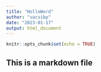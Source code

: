 ```yaml
---
title: "HolloWord"
author: "vacsibp"
date: "2023-01-17"
output: html_document
---
```


```r
knitr::opts_chunk$set(echo = TRUE)
```

## This is a markdown file

